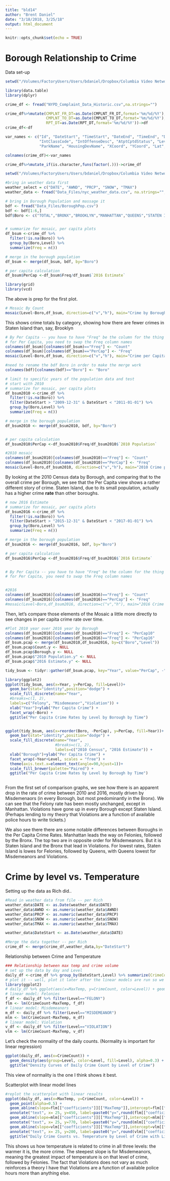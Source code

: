 ```yaml
---
title: "bld14"
author: "Brent Daniel"
date: "3/18/2018, 3/25/18"
output: html_document
---
```


```r
knitr::opts_chunk$set(echo = TRUE)
```

# Borough Relationship to Crime

Data set-up

```r
setwd("/Volumes/FactoryUsers/Users/bdaniel/Dropbox/Columbia Video Network/2018 a Data Visualization/CrimeDataNYC/CrimeData")

library(data.table)
library(dplyr)

crime_df <- fread("NYPD_Complaint_Data_Historic.csv",na.strings="")

crime_df%>%mutate(CMPLNT_FR_DT=as.Date(CMPLNT_FR_DT,format='%m/%d/%Y'),
                  CMPLNT_TO_DT=as.Date(CMPLNT_TO_DT,format='%m/%d/%Y'),
                  RPT_DT=as.Date(RPT_DT,format='%m/%d/%Y'))->df
crime_df<-df

var_names <- c("Id", "DateStart", "TimeStart", "DateEnd", "TimeEnd", "DateReport", "ClassCode", "OffenseDesc", 
               "IntClassCode", "IntOffenseDesc", "AtptCptdStatus", "Level", "Jurisdiction", "Boro", "Pct", "LocOfOccr", "PremDesc", 
               "ParkName", "HousingDevName", "XCoord", "YCoord", "Lat", "Long", "Lat_Long")

colnames(crime_df)<-var_names

crime_df%>%mutate_if(is.character,funs(factor(.)))->crime_df

setwd("/Volumes/FactoryUsers/Users/bdaniel/Dropbox/Columbia Video Network/2018 a Data Visualization/CrimeDataNYC")

#bring in weather data first
weather_select = c("DATE", "AWND", "PRCP", "SNOW", "TMAX")
weather_data <- fread("Data_Files/nyc_weather_data.csv", na.strings="", select = weather_select, stringsAsFactors = FALSE)

# bring in Borough Population and massage it
bdf <- fread("Data_Files/BoroughPop.csv")
bdf <- bdf[1:6,]
bdf$Boro <- c("TOTAL","BRONX","BROOKLYN","MANHATTAN","QUEENS","STATEN ISLAND")


# summarize for mosaic, per capita plots
df_bsum <-crime_df %>% 
  filter(!is.na(Boro)) %>%
  group_by(Boro,Level) %>% 
  summarize(Freq = n())

# merge in the borough population
df_bsum <- merge(df_bsum, bdf, by="Boro")

# per capita calculation
df_bsum$PerCap <-df_bsum$Freq/df_bsum$`2016 Estimate`

library(grid)
library(vcd)
```

The above is prep for the first plot. 

```r
# Mosaic By Count
mosaic(Level~Boro,df_bsum, direction=c("v","h"), main="Crime by Borough by Level",labeling=labeling_border(rot_labels=c(45,0,0, 0)))
```

This shows crime totals by category, showing how there are fewer crimes in Staten Island than, say, Brooklyn


```r
# By Per Capita -- you have to have "Freq" be the column for the thing the Mosaic will use for frequency, so 
# for Per Capita, you need to swap the Freq column names
colnames(df_bsum)[colnames(df_bsum)=="Freq"] <- "Count"
colnames(df_bsum)[colnames(df_bsum)=="PerCap"] <- "Freq"
mosaic(Level~Boro,df_bsum, direction=c("v","h"), main="Crime per Capita by Borough by Level",labeling=labeling_border(rot_labels=c(45,0,0, 0)))
```


```r
#need to rename the bdf Boro in order to make the merge work
colnames(bdf)[colnames(bdf)=="Boro"] <- "Boro"

# limit to specific years of the population data and test
# start with 2010
# summarize for mosaic, per capita plots
df_bsum2010 <-crime_df %>% 
  filter(!is.na(Boro)) %>%
  filter(DateStart > "2009-12-31" & DateStart < "2011-01-01") %>%
  group_by(Boro,Level) %>% 
  summarize(Freq = n())

# merge in the borough population
df_bsum2010 <- merge(df_bsum2010, bdf, by="Boro")


# per capita calculation 
df_bsum2010$PerCap <-df_bsum2010$Freq/df_bsum2010$`2010 Population`

#2010 mosaic
colnames(df_bsum2010)[colnames(df_bsum2010)=="Freq"] <- "Count"
colnames(df_bsum2010)[colnames(df_bsum2010)=="PerCap"] <- "Freq"
mosaic(Level~Boro,df_bsum2010, direction=c("v","h"), main="2010 Crime per Capita by Borough by Level",labeling=labeling_border(rot_labels=c(45,0,0, 0)))
```

By looking at the 2010 Census data by Borough, and comparing that to the overall crime per Borough, we see that the Per Capita view shows a rather different story of crime. Staten Island, due to its small population, actually has a higher crime **rate** than other boroughs.


```r
# now 2016 Estimate
# summarize for mosaic, per capita plots
df_bsum2016 <-crime_df %>% 
  filter(!is.na(Boro)) %>%
  filter(DateStart > "2015-12-31" & DateStart < "2017-01-01") %>%
  group_by(Boro,Level) %>% 
  summarize(Freq = n())

# merge in the borough population
df_bsum2016 <- merge(df_bsum2016, bdf, by="Boro")

# per capita calculation
df_bsum2016$PerCap <-df_bsum2016$Freq/df_bsum2016$`2016 Estimate`


# By Per Capita -- you have to have "Freq" be the column for the thing the Mosaic will use for frequency, so 
# for Per Capita, you need to swap the Freq column names


#2016
colnames(df_bsum2016)[colnames(df_bsum2016)=="Freq"] <- "Count"
colnames(df_bsum2016)[colnames(df_bsum2016)=="PerCap"] <- "Freq"
#mosaic(Level~Boro,df_bsum2016, direction=c("v","h"), main="2016 Crime per Capita by Borough by Level")

```

Then, let's compare those elements of the Mosaic a little more directly to see changes in per capita crime rate over time.

```r
#Plot 2010 year over 2016 year by Borough
colnames(df_bsum2010)[colnames(df_bsum2010)=="Freq"] <- "PerCap10"
colnames(df_bsum2016)[colnames(df_bsum2016)=="Freq"] <- "PerCap16"
df_bsum.pcap <- merge(df_bsum2010,df_bsum2016, by=c("Boro","Level"))
df_bsum.pcap$Count.y <- NULL
df_bsum.pcap$Borough.y <- NULL
df_bsum.pcap$"2010 Population.y" <- NULL
df_bsum.pcap$"2016 Estimate.y" <- NULL

tidy_bsum <- tidyr::gather(df_bsum.pcap, key="Year", value="PerCap", -"Boro", -"Level", -"Count.x", -"2010 Population.x", -"2016 Estimate.x", -"Borough.x")

library(ggplot2)
ggplot(tidy_bsum, aes(x=Year, y=PerCap, fill=Level))+
  geom_bar(stat="identity",position="dodge") +
  scale_fill_discrete(name="Year",
  #breaks=c(1, 2),
  labels=c("Felony", "Misdemeanor","Violation")) +
  xlab("Year")+ylab("Per Capita Crime") +
  facet_wrap(~Boro) +
  ggtitle("Per Capita Crime Rates by Level by Borough by Time") 


ggplot(tidy_bsum, aes(x=reorder(Boro, -PerCap), y=PerCap, fill=Year))+
  geom_bar(stat="identity",position="dodge") +
  scale_fill_discrete(name="Year",
                      #breaks=c(1, 2),
                      labels=c("2010 Census", "2016 Estimate")) +
  xlab("Borough")+ylab("Per Capita Crime") +
  facet_wrap(~Year+Level, scales = "free") +
  theme(axis.text.x=element_text(angle=90,hjust=1))+
  scale_fill_brewer(palette="Paired") +
  ggtitle("Per Capita Crime Rates by Level by Borough by Time")  
 
```

From the first set of comparison graphs, we see how there is an apparent drop in the rate of crime between 2010 and 2016, mostly driven by Misdemenaors (in every Borough, but most predominantly in the Bronx). We can see that the Felony rate has been mostly unchanged, except in Manhattan. Violations have gone up in every Borough except Staten Island. (Perhaps lending to my theory that Violations are a function of available police hours to write tickets.)

We also see there there are some notable differences between Boroughs in the Per Capita Crime Rates. Manhattan leads the way on Felonies, followed by the Bronx. The top two are in opposite order for Misdemeanors. But it is Staten Island and the Bronx that lead in Violations. For lowest rates, Staten Island is lowes for Felonies, followed by Queens, with Queens lowest for Misdemeanors and Violations.

# Crime by level vs. Temperature

Setting up the data as Rich did..

````r
#Read in weather data from file -- per Rich
weather_data$DATE <- as.Date(weather_data$DATE)
weather_data$AWND <- as.numeric(weather_data$AWND)
weather_data$PRCP <- as.numeric(weather_data$PRCP)
weather_data$SNOW <- as.numeric(weather_data$SNOW)
weather_data$TMAX <- as.numeric(weather_data$TMAX)

weather_data$DateStart <- as.Date(weather_data$DATE)

#Merge the data together -- per Rich
crime_df <- merge(crime_df,weather_data,by="DateStart")
````

Relationship between Crime and Temperature

```r
### Relationship between max temp and crime volume
# set up the data by day and Level
daily_df <-crime_df %>% group_by(DateStart,Level) %>% summarize(CrimeCount=n(),MaxTemp=mean(TMAX))
# plot it -- well, plot it later after the linear models are run so we can see the linear slopes
library(ggplot2)
# daily_df %>% ggplot(aes(x=MaxTemp, y=CrimeCount, color=Level)) + geom_point()
# linear model: Felonies
f_df <- daily_df %>% filter(Level=="FELONY")
flm <- lm(CrimeCount~MaxTemp, f_df)
# linear model: Misdemeanors
m_df <- daily_df %>% filter(Level=="MISDEMEANOR")
mlm <- lm(CrimeCount~MaxTemp, m_df)
# linear model: Violation
v_df <- daily_df %>% filter(Level=="VIOLATION")
vlm <- lm(CrimeCount~MaxTemp, v_df)
```

Let's check the normality of the daily counts. (Normality is important for linear regression)

```r
ggplot(daily_df, aes(x=CrimeCount)) +
  geom_density(aes(group=Level, color=Level, fill=Level), alpha=0.3) +
  ggtitle("Density Curves of Daily Crime Count by Level of Crime")
```

This view of normality is the one I think shows it best.


Scatterplot with linear model lines

```r
#replot the scatterplot with linear results
ggplot(daily_df, aes(x=MaxTemp, y=CrimeCount, color=Level)) + 
  geom_point(alpha=0.5) +
  geom_abline(slope=flm[["coefficients"]][["MaxTemp"]],intercept=flm[["coefficients"]][["(Intercept)"]]) +
  annotate("text", x= 25, y=450, label=paste0("y=",round(flm[["coefficients"]][["MaxTemp"]],2),"x+",round(flm[["coefficients"]][["(Intercept)"]]),0)) +
  geom_abline(slope=mlm[["coefficients"]][["MaxTemp"]],intercept=mlm[["coefficients"]][["(Intercept)"]]) +
  annotate("text", x= 25, y=770, label=paste0("y=",round(mlm[["coefficients"]][["MaxTemp"]],2),"x+",round(mlm[["coefficients"]][["(Intercept)"]]),0)) +
  geom_abline(slope=vlm[["coefficients"]][["MaxTemp"]],intercept=vlm[["coefficients"]][["(Intercept)"]]) +
  annotate("text", x= 25, y=200, label=paste0("y=",round(vlm[["coefficients"]][["MaxTemp"]],2),"x+",round(vlm[["coefficients"]][["(Intercept)"]]),0)) +
  ggtitle("Daily Crime Counts vs. Temperature by Level of Crime with Linear Models")

```

This shows us how temperature is related to crime in all three levels: the warmer it is, the more crime. The steepest slope is for Misdemeanors, meaning the greatest impact of temperature is on that level of crime, followed by Felonies. The fact that Violations does not vary as much reinforces a theory I have that Violations are a function of available police hours more than anything else.


